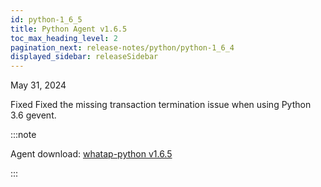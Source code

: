 ```yaml
---
id: python-1_6_5
title: Python Agent v1.6.5
toc_max_heading_level: 2
pagination_next: release-notes/python/python-1_6_4
displayed_sidebar: releaseSidebar
---
```


May 31, 2024

<Status>Fixed</Status> Fixed the missing transaction termination issue when using Python 3.6 gevent.

:::note

Agent download: [whatap-python v1.6.5](https://pypi.org/project/whatap-python/1.6.5/)

:::
